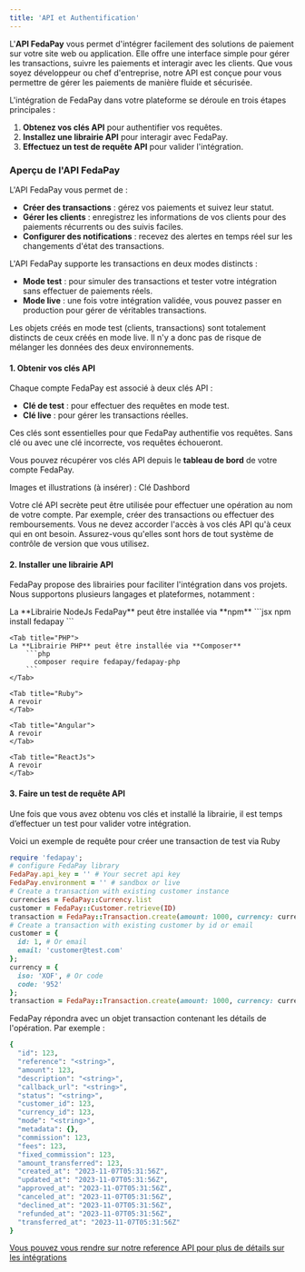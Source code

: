 ```yaml
---
title: 'API et Authentification'
---
```


L'**API FedaPay** vous permet d'intégrer facilement des solutions de paiement sur votre site web ou application. Elle offre une interface simple pour gérer les transactions, suivre les paiements et interagir avec les clients. Que vous soyez développeur ou chef d'entreprise, notre API est conçue pour vous permettre de gérer les paiements de manière fluide et sécurisée.

L'intégration de FedaPay dans votre plateforme se déroule en trois étapes principales :

1. **Obtenez vos clés API** pour authentifier vos requêtes.
2. **Installez une librairie API** pour interagir avec FedaPay.
3. **Effectuez un test de requête API** pour valider l'intégration.

### Aperçu de l'API FedaPay

L'API FedaPay vous permet de :
- **Créer des transactions** : gérez vos paiements et suivez leur statut.
- **Gérer les clients** : enregistrez les informations de vos clients pour des paiements récurrents ou des suivis faciles.
- **Configurer des notifications** : recevez des alertes en temps réel sur les changements d'état des transactions.

L'API FedaPay supporte les transactions en deux modes distincts :

- **Mode test** : pour simuler des transactions et tester votre intégration sans effectuer de paiements réels.
- **Mode live** : une fois votre intégration validée, vous pouvez passer en production pour gérer de véritables transactions.

Les objets créés en mode test (clients, transactions) sont totalement distincts de ceux créés en mode live. Il n'y a donc pas de risque de mélanger les données des deux environnements.

#### 1. Obtenir vos clés API 

Chaque compte FedaPay est associé à deux clés API :
- **Clé de test** : pour effectuer des requêtes en mode test.
- **Clé live** : pour gérer les transactions réelles.

Ces clés sont essentielles pour que FedaPay authentifie vos requêtes. Sans clé ou avec une clé incorrecte, vos requêtes échoueront.

Vous pouvez récupérer vos clés API depuis le **tableau de bord** de votre compte FedaPay.

<Info>Images et illustrations (à insérer) : Clé Dashbord</Info>

<Note>Votre clé API secrète peut être utilisée pour effectuer une opération au nom de votre compte. Par exemple, créer des transactions ou effectuer des remboursements. Vous ne devez accorder l'accès à vos clés API qu'à ceux qui en ont besoin. Assurez-vous qu'elles sont hors de tout système de contrôle de version que vous utilisez.</Note>

#### 2. Installer une librairie API

FedaPay propose des librairies pour faciliter l'intégration dans vos projets. Nous supportons plusieurs langages et plateformes, notamment :

<Tabs>
    <Tab title="Node.js">
    La **Librairie NodeJs FedaPay** peut être installée via **npm**
        ```jsx
        npm install fedapay
        ```
    </Tab>

    <Tab title="PHP">
    La **Librairie PHP** peut être installée via **Composer**
        ```php
          composer require fedapay/fedapay-php
        ```
    </Tab>

    <Tab title="Ruby">
    A revoir
    </Tab>

    <Tab title="Angular">
    A revoir
    </Tab>

    <Tab title="ReactJs">
    A revoir
    </Tab>
</Tabs>

#### 3. Faire un test de requête API

Une fois que vous avez obtenu vos clés et installé la librairie, il est temps d’effectuer un test pour valider votre intégration.

Voici un exemple de requête pour créer une transaction de test via Ruby

```ruby
require 'fedapay';
# configure FedaPay library
FedaPay.api_key = '' # Your secret api key
FedaPay.environment = '' # sandbox or live
# Create a transaction with existing customer instance
currencies = FedaPay::Currency.list
customer = FedaPay::Customer.retrieve(ID)
transaction = FedaPay::Transaction.create(amount: 1000, currency: currencies.first.to_hash, customer: customer.to_hash, description: '');
# Create a transaction with existing customer by id or email
customer = {
  id: 1, # Or email
  email: 'customer@test.com'
};
currency = {
  iso: 'XOF', # Or code
  code: '952'
};
transaction = FedaPay::Transaction.create(amount: 1000, currency: currency, customer: customer, description: '');
```

FedaPay répondra avec un objet transaction contenant les détails de l'opération. Par exemple :

```ruby
{
  "id": 123,
  "reference": "<string>",
  "amount": 123,
  "description": "<string>",
  "callback_url": "<string>",
  "status": "<string>",
  "customer_id": 123,
  "currency_id": 123,
  "mode": "<string>",
  "metadata": {},
  "commission": 123,
  "fees": 123,
  "fixed_commission": 123,
  "amount_transferred": 123,
  "created_at": "2023-11-07T05:31:56Z",
  "updated_at": "2023-11-07T05:31:56Z",
  "approved_at": "2023-11-07T05:31:56Z",
  "canceled_at": "2023-11-07T05:31:56Z",
  "declined_at": "2023-11-07T05:31:56Z",
  "refunded_at": "2023-11-07T05:31:56Z",
  "transferred_at": "2023-11-07T05:31:56Z"
}
```

<Note>[Vous pouvez vous rendre sur  notre reference API pour plus de détails sur les intégrations](/api-reference/introduction)</Note>
